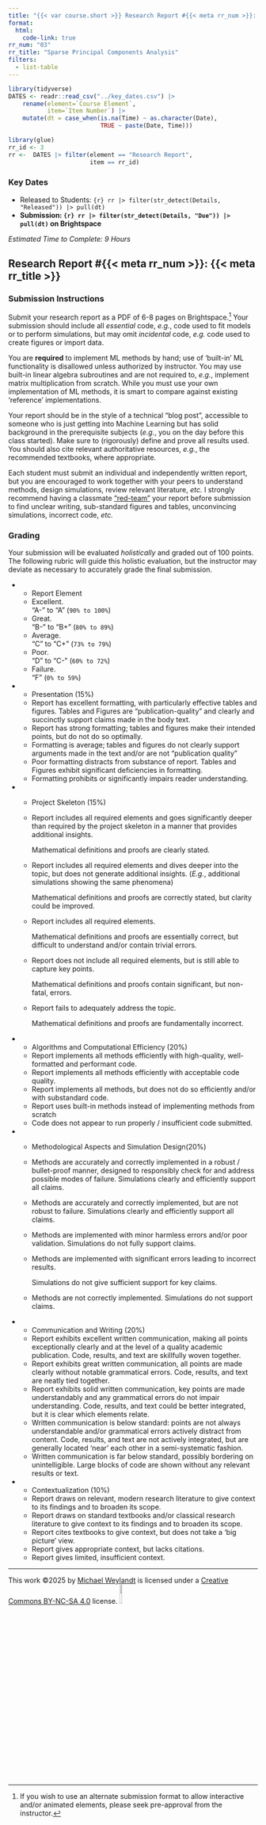 ```yaml
---
title: "{{< var course.short >}} Research Report #{{< meta rr_num >}}: {{< meta rr_title >}}"
format:
  html:
    code-link: true
rr_num: "03"
rr_title: "Sparse Principal Components Analysis"
filters:
  - list-table
---
```


```r
library(tidyverse)
DATES <- readr::read_csv("../key_dates.csv") |>
    rename(element=`Course Element`,
           item=`Item Number`) |>
    mutate(dt = case_when(is.na(Time) ~ as.character(Date),
                          TRUE ~ paste(Date, Time)))
```

```r
library(glue)
rr_id <- 3
rr <-  DATES |> filter(element == "Research Report", 
                       item == rr_id)
```

### Key Dates

- Released to Students: `{r} rr |> filter(str_detect(Details, "Released")) |> pull(dt)`
- **Submission: `{r} rr |> filter(str_detect(Details, "Due")) |> pull(dt)` on Brightspace**

*Estimated Time to Complete: 9 Hours*

## Research Report #{{< meta rr_num >}}: {{< meta rr_title >}}


### Submission Instructions

Submit your research report as a PDF of 6-8 pages on Brightspace.[^pdf]
Your submission should include all *essential* code, *e.g.*, code
used to fit models or to perform simulations, but may omit
*incidental* code, *e.g.* code used to create figures or import
data. 

You are **required** to implement ML methods by hand; use of 'built-in'
ML functionality is disallowed unless authorized by instructor. You may use
built-in linear algebra subroutines and are not required to, *e.g.*, implement
matrix multiplication from scratch. While you must use your own implementation
of ML methods, it is smart to compare against existing 'reference' implementations.

Your report should be in the style of a technical "blog post", accessible
to someone who is just getting into Machine Learning but has solid
background in the prerequisite subjects (*e.g.*, you on the day before
this class started). Make sure to (rigorously) define and prove all
results used. You should also cite relevant authoritative resources, 
*e.g.*, the recommended textbooks, where appropriate. 

Each student must submit an individual and independently written report, but you
are encouraged to work together with your peers to understand methods, design
simulations, review relevant literature, *etc.* I strongly recommend having a
classmate ["red-team"](https://en.wikipedia.org/wiki/Red_team) your report
before submission to find unclear writing, sub-standard figures and tables, 
unconvincing simulations, incorrect  code, *etc.* 

[^pdf]: If you wish to use an alternate submission format to allow
interactive and/or animated elements, please seek pre-approval from
the instructor. 

### Grading 

Your submission will be evaluated *holistically* and graded out of 100
points. The following rubric will guide this holistic evaluation, but
the instructor may deviate as necessary to accurately grade the final
submission. 

::: {.list-table width="1,1,1,1,1,1" aligns="c,c,c,c,c,c" header-rows=1 .hover}

 * - Report Element
   - Excellent. <br> "A-" to "A" (`90% to 100%`)
   - Great. <br> "B-" to "B+" (`80% to 89%`)
   - Average. <br> "C" to "C+" (`73% to 79%`)
   - Poor. <br> "D" to "C-" (`60% to 72%`)
   - Failure. <br> "F" (`0% to 59%`)
   
 * - Presentation (15%)
   - Report has excellent formatting, with particularly effective 
     tables and figures. Tables and Figures are "publication-quality"
     and clearly and succinctly support claims made in the body text.
   - Report has strong formatting; tables and figures make their
     intended points, but do not do so optimally. 
   - Formatting is average; tables and figures do not clearly support
     arguments made in the text and/or are not "publication quality"
   - Poor formatting distracts from substance of report. Tables and
     Figures exhibit significant deficiencies in formatting.  
   - Formatting prohibits or significantly impairs reader understanding.
 
 * - Project Skeleton (15%)
   - Report includes all required elements and goes significantly deeper
     than required by the project skeleton in a manner that provides 
     additional insights. 
     
     Mathematical definitions and proofs are clearly stated. 
     
   - Report includes all required elements and dives deeper into the
     topic, but does not generate additional insights. (*E.g.*,
     additional simulations showing the same phenomena)
     
     Mathematical definitions and proofs are correctly stated, but 
     clarity could be improved. 
     
   - Report includes all required elements. 
   
     Mathematical definitions and proofs are essentially correct,
     but difficult to understand and/or contain trivial errors.
   
   - Report does not include all required elements, but is still
     able to capture key points. 
     
     Mathematical definitions and proofs contain significant, but
     non-fatal, errors. 
   - Report fails to adequately address the topic. 
   
     Mathematical definitions and proofs are fundamentally incorrect. 
 
 * - Algorithms and Computational Efficiency (20%)
   - Report implements all methods efficiently with high-quality,
     well-formatted and performant code. 
   - Report implements all methods efficiently with acceptable
     code quality. 
   - Report implements all methods, but does not do so efficiently
     and/or with substandard code. 
   - Report uses built-in methods instead of implementing methods
     from scratch
   - Code does not appear to run properly / insufficient code submitted. 
 
 * - Methodological Aspects and Simulation Design(20%)
   - Methods are accurately and correctly implemented in a robust / bullet-proof
     manner, designed to responsibly check for and address possible modes of
     failure. Simulations clearly and efficiently support all claims. 
   - Methods are accurately and correctly implemented, but are not robust to
     failure. Simulations clearly and efficiently support all claims. 
   - Methods are implemented with minor harmless errors and/or poor validation.
     Simulations do not fully support claims. 
   - Methods are implemented with significant errors leading to incorrect results. 
   
     Simulations do not give sufficient support for key claims.
   - Methods are not correctly implemented. Simulations do not support claims.
 
 * - Communication and Writing (20%)
   - Report exhibits excellent written communication, making all points
     exceptionally clearly and at the level of a quality academic
     publication. Code, results, and text are skillfully woven together.
   - Report exhibits great written communication, all points are made
     clearly without notable grammatical errors. Code, results, and
     text are neatly tied together. 
   - Report exhibits solid written communication, key points are made 
     understandably and any grammatical errors do not impair
     understanding. Code, results, and text could be better integrated, 
     but it is clear which elements relate. 
   - Written communication is below standard: points are not always
     understandable and/or grammatical errors actively distract from
     content. Code, results, and text are not actively integrated, but
     are generally located 'near' each other in a semi-systematic fashion.
   - Written communication is far below standard, possibly bordering
     on unintelligible. Large blocks of code are shown without any
     relevant results or text. 
 
 * - Contextualization (10%)
   - Report draws on relevant, modern research literature to give context
     to its findings and to broaden its scope. 
   - Report draws on standard textbooks and/or classical research literature
     to give context to its findings and to broaden its scope. 
   - Report cites textbooks to give context, but does not take a 'big picture' 
     view. 
   - Report gives appropriate context, but lacks citations. 
   - Report gives limited, insufficient context.

:::

------------------------------------------------------------------------

This work ©2025 by [Michael Weylandt](https://michael-weylandt.com) is licensed
under a [Creative Commons BY-NC-SA 
4.0](https://creativecommons.org/licenses/by-nc-sa/4.0/deed.en) license.
![](http://mirrors.creativecommons.org/presskit/buttons/88x31/png/by-nc-sa.png){width="10%"}

